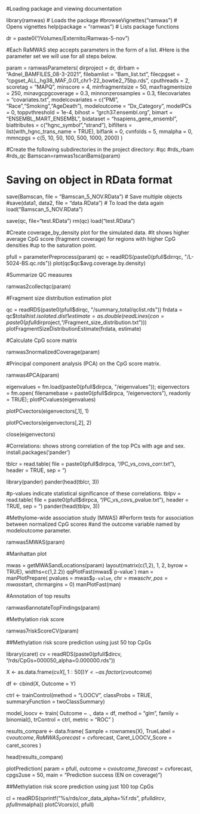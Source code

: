 
#Loading package and viewing documentation

library(ramwas) # Loads the package
#browseVignettes("ramwas") # Opens vignettes
help(package = "ramwas") # Lists package functions



dr = paste0("/Volumes/Externito/Ramwas-5-nov")



#Each RaMWAS step accepts parameters in the form of a list. 
#Here is the parameter set we will use for all steps below.

param = ramwasParameters(
  dirproject = dr,
  dirbam = "Adnel_BAMFILES_08-3-2021",
  filebamlist = "Bam_list.txt",
  filecpgset = "cpgset_ALL_hg38_MAF_0.01_chr1-22_bowtie2_75bp.rds",
  cputhreads = 2,
  scoretag = "MAPQ",
  minscore = 4,
  minfragmentsize = 50,
  maxfragmentsize = 250,
  minavgcpgcoverage = 0.3,
  minnonzerosamples = 0.3,
  filecovariates = "covariates.txt",
  modelcovariates = c("PMI", "Race","Smoking","AgeDeath"),
  modeloutcome = "Dx_Category",
  modelPCs = 0,
  toppvthreshold = 1e-4,
  bihost = "grch37.ensembl.org",
  bimart = "ENSEMBL_MART_ENSEMBL",
  bidataset = "hsapiens_gene_ensembl",
  biattributes = c("hgnc_symbol","strand"),
  bifilters = list(with_hgnc_trans_name = TRUE),
  biflank = 0,
  cvnfolds = 5,
  mmalpha = 0,
  mmncpgs = c(5, 10, 50, 100, 500, 1000, 2000)
)

#Create the following subdirectories in the project directory:
#qc
#rds_rbam
#rds_qc
Bamscan=ramwas1scanBams(param)

# Saving on object in RData format 
save(Bamscan, file = "Bamscan_5_NOV.RData") 
# Save multiple objects 
#save(data1, data2, file = "data.RData") # To load the data again 
load("Bamscan_5_NOV.RData")

save(qc, file="test.RData")
rm(qc)
load("test.RData")


#Create coverage_by_density plot for the simulated data. 
#It shows higher average CpG score (fragment coverage) for regions with higher CpG densities
#up to the saturation point.

pfull = parameterPreprocess(param)
qc = readRDS(paste0(pfull$dirrqc, "/L-5024-BS.qc.rds"))
plot(qc$qc$avg.coverage.by.density)



#Summarize QC measures

ramwas2collectqc(param)

#Fragment size distribution estimation plot


qc = readRDS(paste0(pfull$dirqc, "/summary_total/qclist.rds"))
frdata = qc$total$hist.isolated.dist1
estimate = as.double(readLines(
  con = paste0(pfull$dirproject,"/Fragment_size_distribution.txt")))
plotFragmentSizeDistributionEstimate(frdata, estimate)

#Calculate CpG score matrix

ramwas3normalizedCoverage(param)

#Principal component analysis (PCA) on the CpG score matrix.

ramwas4PCA(param)

eigenvalues = fm.load(paste0(pfull$dirpca, "/eigenvalues"));
eigenvectors = fm.open(
  filenamebase = paste0(pfull$dirpca, "/eigenvectors"),
  readonly = TRUE);
plotPCvalues(eigenvalues)

plotPCvectors(eigenvectors[,1], 1)

plotPCvectors(eigenvectors[,2], 2)

close(eigenvectors)

#Correlations: shows strong correlation of the top PCs with age and sex.
install.packages('pander')

tblcr = read.table(
  file = paste0(pfull$dirpca, "/PC_vs_covs_corr.txt"),
  header = TRUE,
  sep = "\t")

library(pander)
pander(head(tblcr, 3))

#p-values indicate statistical significance of these correlations.
tblpv = read.table(
  file = paste0(pfull$dirpca, "/PC_vs_covs_pvalue.txt"),
  header = TRUE,
  sep = "\t")
pander(head(tblpv, 3))

#Methylome-wide association study (MWAS)
#Perform tests for association between normalized CpG scores 
#and the outcome variable named by modeloutcome parameter. 

ramwas5MWAS(param)


#Manhattan plot 

mwas = getMWASandLocations(param)
layout(matrix(c(1,2), 1, 2, byrow = TRUE), widths=c(1,2.2))
qqPlotFast(mwas$`p-value`)
man = manPlotPrepare(
  pvalues = mwas$`p-value`,
  chr = mwas$chr,
  pos = mwas$start,
  chrmargins = 0)
manPlotFast(man)


#Annotation of top results

ramwas6annotateTopFindings(param)


#Methylation risk score

ramwas7riskScoreCV(param)


##Methylation risk score prediction using just 50 top CpGs

library(caret)
cv = readRDS(paste0(pfull$dircv, "/rds/CpGs=000050_alpha=0.000000.rds"))

X <- as.data.frame(cv$X[, 1:50]) 
Y <- as.factor(cv$outcome)        

df <- cbind(X, Outcome = Y)

ctrl <- trainControl(method = "LOOCV", classProbs = TRUE, summaryFunction = twoClassSummary)

model_loocv <- train(
  Outcome ~ .,
  data = df,
  method = "glm",
  family = binomial(),
  trControl = ctrl,
  metric = "ROC"
)

results_compare <- data.frame(
  Sample = rownames(X),
  TrueLabel = cv$outcome,
  RaMWAS_Forecast = cv$forecast,
  Caret_LOOCV_Score = caret_scores
)

head(results_compare)

plotPrediction(
  param = pfull,
  outcome = cv$outcome,
  forecast = cv$forecast,
  cpgs2use = 50,
  main = "Prediction success (EN on coverage)")

##Methylation risk score prediction using just 100 top CpGs

cl = readRDS(sprintf("%s/rds/cor_data_alpha=%f.rds",
                     pfull$dircv,
                     pfull$mmalpha))
plotCVcors(cl, pfull)
